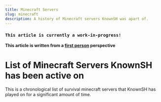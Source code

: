 ```yaml
---
title: Minecraft Servers
slug: minecraft
description: A history of Minecraft servers KnownSH was apart of.
---
```

### `This article is currently a work-in-progress!`
**This article is written from a [first person](/knownwiki/knownsh-writing-style/#first-person-writing) perspective**
# List of Minecraft Servers KnownSH has been active on
This is a chronological list of survival minecraft servers that KnownSH has played on for a significant amount of time.
